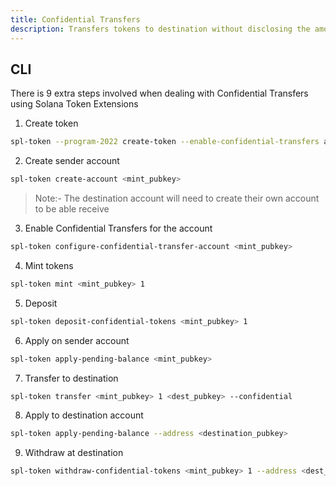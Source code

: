 ```yaml
---
title: Confidential Transfers
description: Transfers tokens to destination without disclosing the amount
---
```


## CLI

There is 9 extra steps involved when dealing with Confidential Transfers using Solana Token Extensions

1. Create token
```bash
spl-token --program-2022 create-token --enable-confidential-transfers auto --decimals 0
```
2. Create sender account
```bash
spl-token create-account <mint_pubkey>
```

>Note:- The destination account will need to create their own account to be able receive

3. Enable Confidential Transfers for the account
```bash
spl-token configure-confidential-transfer-account <mint_pubkey>
```
4. Mint tokens
```bash
spl-token mint <mint_pubkey> 1
```
5. Deposit
```bash
spl-token deposit-confidential-tokens <mint_pubkey> 1
```
6. Apply on sender account
```bash
spl-token apply-pending-balance <mint_pubkey>
```
7. Transfer to destination
```bash
spl-token transfer <mint_pubkey> 1 <dest_pubkey> --confidential 
```
8. Apply to destination account
```bash
spl-token apply-pending-balance --address <destination_pubkey>
```
9. Withdraw at destination 
```bash
spl-token withdraw-confidential-tokens <mint_pubkey> 1 --address <dest_pubkey>
```
